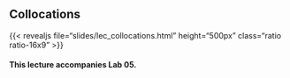 
## Collocations

{{< revealjs file="slides/lec_collocations.html" height="500px" class="ratio ratio-16x9" >}}

#### This lecture accompanies Lab 05.
